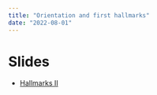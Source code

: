 ```yaml
---
title: "Orientation and first hallmarks"
date: "2022-08-01"
---
```


# Slides


 
- [Hallmarks II](https://docs.google.com/presentation/d/1au8c1NfEGFJJ-zzkPjp8lQBCwFdVZJXTf3HaqtA8pzA/edit?usp=sharing)
